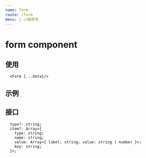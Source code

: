 ```yaml
---
name: form
route: /form
menu: 📃 小程序页
---
```



# form component

## 使用

```
  <Form {...data}/>
```

## 示例

<Form {...$$form()} />

## 接口

```
  type?: string;
  item?: Array<{
    type: string;
    name: string;
    value: Array<{ label: string; value: string | number }>;
    key: string;
  }>;
```
